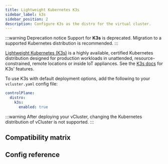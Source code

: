 ```yaml
---
title: Lightweight Kubernetes K3s
sidebar_label: k3s
sidebar_position: 2
description: Configure K3s as the distro for the virtual cluster.
---
```



:::warning Deprecation notice
Support for **K3s** is deprecated. Migration to a supported Kubernetes distribution is recommended.
:::

[Lightweight Kubernetes (K3s)](https://k3s.io) is a highly available, certified Kubernetes distribution designed for production workloads in unattended, resource-constrained, remote locations or inside IoT appliances. See the [K3s docs](https://docs.k3s.io/) for K3s' features.

To use K3s with default deployment options, add the following to your `vcluster.yaml` config file:

```yaml
controlPlane:
  distro:
    k3s:
      enabled: true
```

:::warning
After deploying your vCluster, changing the Kubernetes distribution of vCluster is not supported.
:::


## Compatibility matrix

<K3sCompat/>

## Config reference

<DistroK3s/>